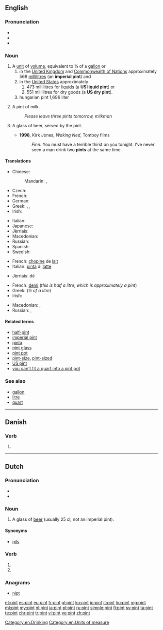 {{also|Pint}}
==English==
{{wikipedia}}

===Pronunciation===
* {{IPA|/paɪnt/}}
* {{audio|en-us-pint.ogg|Audio (US)}}
* {{rhymes|aɪnt}}

===Noun===
{{en-noun}}

# A [[unit]] of [[volume]], equivalent to ⅛ of a [[gallon]] or
## in the [[United Kingdom]] and [[Commonwealth of Nations]] approximately 568 [[millilitre]]s (an '''imperial pint''') and
## in the [[United States]] approximately
### 473 millilitres for [[liquid]]s (a '''US liquid pint''') or
### 551 millilitres for dry goods (a '''US dry pint''').
## hungarian pint 1,696 liter
# {{context|British|lang=en}} A pint of milk.
#: ''Please leave three pints tomorrow, milkman''
# {{context|euphemistic|lang=en}} A glass of beer, served by the pint.
#* '''1998''', Kirk Jones, ''Waking Ned'', Tomboy films
#*: ''Finn:'' You must have a terrible thirst on you tonight. I've never seen a man drink two '''pints''' at the same time.

====Translations====
{{trans-top|unit of volume for liquids}}
* Chinese:
*: Mandarin: {{t|cmn|品脫|sc=Hani}}, {{t|cmn|品脱|tr=pǐntuō|sc=Hani}}
* Czech: {{t-|cs|pinta|f}}
* French: {{t+|fr|chopine|f}} {{qualifier|NOTE: "pinte" is a false friend which really means "quart"}}
* German: {{t-|de|Pint|n}}
* Greek: {{t-|el|χοεύς|m}}, {{t-|el|πίντα|f}}, {{t-|el|⅛ του γαλονιού|n}}
* Irish: {{t-|ga|pionta|m}}
{{trans-mid}}
* Italian: {{t+|it|pinta|f}}
* Japanese: {{t-|ja|パイント|tr=painto|sc=Jpan}}
* Jèrriais: {{tø|roa-jer|pînte|f}}
* Macedonian: {{t-|mk|пинта|f|tr=pínta}}
* Russian: {{t+|ru|пинта|f|tr=pínta}}
* Spanish: {{t+|es|pinta|f}}
* Swedish: {{t+|sv|pint|c}}
{{trans-bottom}}

{{trans-top|pint of milk}}
* French: [[chopine]] de [[lait]] {{f}}
* Italian: [[pinta]] di [[latte]] {{f}}
{{trans-mid}}
* Jèrriais: {{l|roa-jer|pînte}} dé {{l|roa-jer|lait}} {{f}}
{{trans-bottom}}

{{trans-top|pint of beer}}
* French: [[demi]] {{m}} (''this is half a litre, which is approximately a pint'')
* Greek: {{t-|el|μισόλιτρο|n}} (''½ of a litre'')
* Irish: {{t-|ga|pionta|m}}
{{trans-mid}}
* Macedonian: {{t-|mk|кригла|f|tr=krígla}},  {{t-|mk|пинта|f|tr=pínta}}
* Russian: {{t+|ru|кружка|f|tr=krúžka|sc=Cyrl}} {{qualifier|пи́ва}}, {{t+|ru|пинта|f|tr=pínta|sc=Cyrl}}
{{trans-bottom}}

====Related terms====
* [[half-pint]]
* [[imperial pint]]
* [[pinta]]
* [[pint glass]]
* [[pint pot]]
* [[pint-size]], [[pint-sized]]
* [[US pint]]
* [[you can't fit a quart into a pint pot]]

===See also===
* [[gallon]]
* [[litre]]
* [[quart]]

[[Category:en:Drinking]]
[[Category:en:Units of measure]]

----

==Danish==

===Verb===
{{head|da|verb form}}

# {{form of|past participle|pine|lang=da}}

----

==Dutch==

===Pronunciation===
* {{rhymes|ɪnt|lang=nl}}
* {{audio|Nl-pint.ogg|Audio}}

===Noun===
{{nl-noun|c|pinten|pintje}}

# {{context|lang=nl|Southern}} A glass of [[beer]] (usually 25 cl, not an imperial pint).

====Synonyms====
* [[pils]]

===Verb===
{{head|nl}}

# {{nl-verb form of|p=23|n=sg|t=pres|m=ind|pinnen}}
# {{nl-verb form of|n=pl|m=imp|pinnen}}

===Anagrams===
* [[nipt#Dutch|nipt]]

[[et:pint]]
[[es:pint]]
[[eu:pint]]
[[fr:pint]]
[[gl:pint]]
[[ko:pint]]
[[io:pint]]
[[it:pint]]
[[hu:pint]]
[[mg:pint]]
[[ml:pint]]
[[my:pint]]
[[nl:pint]]
[[ja:pint]]
[[pl:pint]]
[[ru:pint]]
[[simple:pint]]
[[fi:pint]]
[[sv:pint]]
[[ta:pint]]
[[te:pint]]
[[chr:pint]]
[[tr:pint]]
[[vi:pint]]
[[vo:pint]]
[[zh:pint]]